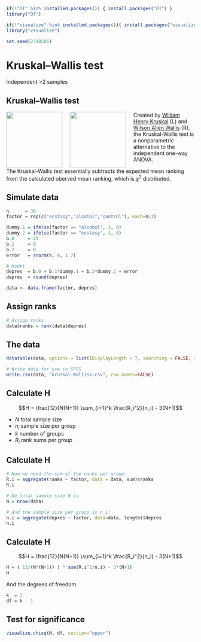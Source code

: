 ```r
if(!"DT" %in% installed.packages()) { install.packages("DT") }
library("DT")

if(!"visualize" %in% installed.packages()){ install.packages("visualize") }
library("visualize")

set.seed(2348586)
```

# Kruskal–Wallis test

Independent >2 samples

## Kruskal–Wallis test

<img src="http://owpdb.mfo.de/photoNormal?id=15500" style="float: left; margin: 0 20px 0 0; height: 150px;">
<img src="http://www.peoples.ru/science/economy/wilson_allen_wallis/wallis_1.jpg" style="float: left; margin: 0 20px 0 0; height: 150px;">

Created by [William Henry Kruskal](http://en.wikipedia.org/wiki/William_Kruskal) (L) and [Wilson Allen Wallis](http://en.wikipedia.org/wiki/W._Allen_Wallis) (R), the Kruskal-Wallis test is a nonparametric alternative to the independent one-way ANOVA.

The Kruskal-Wallis test essentially subtracts the expected mean ranking from the calculated oberved mean ranking, which is $\chi^2$ distributed.

## Simulate data

```r
n      = 30
factor = rep(c("ecstasy","alcohol","control"), each=n/3)

dummy.1 = ifelse(factor == "alcohol", 1, 0)
dummy.2 = ifelse(factor == "ecstasy", 1, 0)
b.0     = 23
b.1     = 0
b.2     = 0
error   = rnorm(n, 0, 1.7)

# Model
depres  = b.0 + b.1*dummy.1 + b.2*dummy.2 + error
depres  = round(depres)

data <- data.frame(factor, depres)
```

## Assign ranks

```r
# Assign ranks
data$ranks = rank(data$depres)
```

## The data

```r
datatable(data, options = list(iDisplayLength = 7, searching = FALSE, scrollY = 415, paging = F, info = F))

# Write data for use in SPSS
write.csv(data, "kruskal-Wallisk.csv", row.names=FALSE)
```

## Calculate H

$$H = \frac{12}{N(N+1)} \sum_{i=1}^k \frac{R_i^2}{n_i} - 3(N+1)$$

- $N$ total sample size
- $n_i$ sample size per group
- $k$ number of groups
- $R_i$ rank sums per group

## Calculate H

```r
# Now we need the sum of the ranks per group.
R.i = aggregate(ranks ~ factor, data = data, sum)$ranks
R.i

# De total sample size N is:
N = nrow(data)

# And the sample size per group is n_i:
n.i = aggregate(depres ~ factor, data=data, length)$depres
n.i
```

## Calculate H

$$H = \frac{12}{N(N+1)} \sum_{i=1}^k \frac{R_i^2}{n_i} - 3(N+1)$$

```r
H = ( 12/(N*(N+1)) ) * sum(R.i^2/n.i) - 3*(N+1)
H
````

And the degrees of freedom

```r
k  = 3
df = k - 1
```

## Test for significance

```r
visualize.chisq(H, df, section="upper")
```
